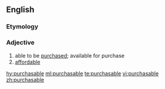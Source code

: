 ==English==

===Etymology===
{{suffix|purchase|able|lang=en}}

===Adjective===
{{en-adj}}

# able to be [[purchase]]d; available for purchase
# [[affordable]]

[[hy:purchasable]]
[[ml:purchasable]]
[[te:purchasable]]
[[vi:purchasable]]
[[zh:purchasable]]